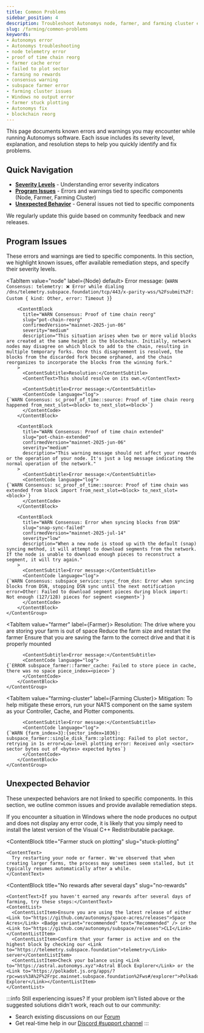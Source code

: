 ```yaml
---
title: Common Problems
sidebar_position: 4
description: Troubleshoot Autonomys node, farmer, and farming cluster errors with step-by-step solutions and severity indicators.
slug: /farming/common-problems
keywords:
- Autonomys error
- Autonomys troubleshooting
- node telemetry error
- proof of time chain reorg
- farmer cache error
- failed to plot sector
- farming no rewards
- consensus warning
- subspace farmer error
- farming cluster issues
- Windows no output error
- farmer stuck plotting
- Autonomys fix
- blockchain reorg
---
```



This page documents known errors and warnings you may encounter while running Autonomys software. Each issue includes its severity level, explanation, and resolution steps to help you quickly identify and fix problems.

## Quick Navigation

- **[Severity Levels](#severity-levels)** - Understanding error severity indicators
- **[Program Issues](#program-issues)** - Errors and warnings tied to specific components (Node, Farmer, Farming Cluster)
- **[Unexpected Behavior](#unexpected-behavior)** - General issues not tied to specific components

We regularly update this guide based on community feedback and new releases.

## Program Issues

These errors and warnings are tied to specific components. In this section, we highlight known issues, offer available remediation steps, and specify their severity levels.

<Tabs queryString="component">

<TabItem value="node" label={<TabLabel icon={ICONS.NODE}>Node</TabLabel>} default>
    <ContentGroup>
        <ContentBlock 
          title="WARN Consensus: telemetry: ❌ Error while dialing" 
          slug="telemetry-error"
          confirmedVersion="mainnet-2025-jun-06"
          severity="low"
          description="This error is specifically related to the telemetry server. It may occur occasionally, but it has no impact on farming operations and can be safely ignored."
        >
          <ContentSubtitle>Error message:</ContentSubtitle>
          <ContentCode language="log">
    {`WARN Consensus: telemetry: ❌ Error while dialing /dns/telemetry.subspace.foundation/tcp/443/x-parity-wss/%2Fsubmit%2F: Custom { kind: Other, error: Timeout }`}
          </ContentCode>
        </ContentBlock>

        <ContentBlock 
          title="WARN Consensus: Proof of time chain reorg" 
          slug="pot-chain-reorg"
          confirmedVersion="mainnet-2025-jun-06"
          severity="medium"
          description="This situation arises when two or more valid blocks are created at the same height in the blockchain. Initially, network nodes may disagree on which block to add to the chain, resulting in multiple temporary forks. Once this disagreement is resolved, the blocks from the discarded fork become orphaned, and the chain reorganizes to incorporate the blocks from the winning fork."
        >
          <ContentSubtitle>Resolution:</ContentSubtitle>
          <ContentText>This should resolve on its own.</ContentText>
          
          <ContentSubtitle>Error message:</ContentSubtitle>
          <ContentCode language="log">
    {`WARN Consensus: sc_proof_of_time::source: Proof of time chain reorg happened from_next_slot=<block> to_next_slot=<block>`}
          </ContentCode>
        </ContentBlock>

        <ContentBlock 
          title="WARN Consensus: Proof of time chain extended" 
          slug="pot-chain-extended"
          confirmedVersion="mainnet-2025-jun-06"
          severity="medium"
          description="This warning message should not affect your rewards or the operation of your node. It's just a log message indicating the normal operation of the network."
        >
          <ContentSubtitle>Error message:</ContentSubtitle>
          <ContentCode language="log">
    {`WARN Consensus: sc_proof_of_time::source: Proof of time chain was extended from block import from_next_slot=<block> to_next_slot=<block>`}
          </ContentCode>
        </ContentBlock>

        <ContentBlock 
          title="WARN Consensus: Error when syncing blocks from DSN" 
          slug="snap-sync-failed"
          confirmedVersion="mainnet-2025-jul-14"
          severity="low"
          description="When a new node is stood up with the default (snap) syncing method, it will attempt to download segments from the network. If the node is unable to download enough pieces to reconstruct a segment, it will try again."
        >
          <ContentSubtitle>Error message:</ContentSubtitle>
          <ContentCode language="log">
    {`WARN Consensus: subspace_service::sync_from_dsn: Error when syncing blocks from DSN, stopping DSN sync until the next notification error=Other: Failed to download segment pieces during block import: Not enough (127/128) pieces for segment <segment>`}
          </ContentCode>
        </ContentBlock>
    </ContentGroup>
</TabItem>

<TabItem value="farmer" label={<TabLabel icon={ICONS.FARMER}>Farmer</TabLabel>}>
    <ContentGroup>
        <ContentBlock 
          title="ERROR: Failed to store piece in cache, no space" 
          slug="cache-no-space"
          confirmedVersion="mainnet-2025-jun-06"
          severity="high"
          description="This indicates that there is not enough space in the cache to store a new piece of data."
        >
          <ContentSubtitle>Resolution:</ContentSubtitle>
          <ContentList>
            <ContentListItem>The drive where you are storing your farm is out of space</ContentListItem>
            <ContentListItem>Reduce the farm size and restart the farmer</ContentListItem>
            <ContentListItem>Ensure that you are saving the farm to the correct drive and that it is properly mounted</ContentListItem>
          </ContentList>
          
          <ContentSubtitle>Error message:</ContentSubtitle>
          <ContentCode language="log">
    {`ERROR subspace_farmer::farmer_cache: Failed to store piece in cache, there was no space piece_index=<piece>`}
          </ContentCode>
        </ContentBlock>
    </ContentGroup>
</TabItem>

<TabItem value="farming-cluster" label={<TabLabel icon={ICONS.CLUSTER}>Farming Cluster</TabLabel>}>
    <ContentGroup>
        <ContentBlock 
          title="WARN: Failed to plot sector, retrying" 
          slug="plot-sector-retry"
          confirmedVersion="mainnet-2025-jun-06"
          severity="medium"
          description="This is a known issue that is actively being investigated."
        >
          <ContentSubtitle>Mitigation:</ContentSubtitle>
          <ContentText>To help mitigate these errors, run your NATS component on the same system as your Controller, Cache, and Plotter components.</ContentText>
          
          <ContentSubtitle>Error message:</ContentSubtitle>
          <ContentCode language="log">
    {`WARN {farm_index=3}:{sector_index=1036}: subspace_farmer::single_disk_farm::plotting: Failed to plot sector, retrying in 1s error=Low-level plotting error: Received only <sector> sector bytes out of <bytes> expected bytes`}
          </ContentCode>
        </ContentBlock>
    </ContentGroup>
</TabItem>

</Tabs>

## Unexpected Behavior

These unexpected behaviors are not linked to specific components. In this section, we outline common issues and provide available remediation steps.

<ContentGroup>
  <ContentBlock 
    title="No Output and Missing Error Codes (Windows)" 
    slug="no-output-windows"
  >
    <ContentText>
      If you encounter a situation in Windows where the node produces no output and does not display any error code, it is likely that you simply need to install the latest version of the <Link to="https://learn.microsoft.com/en-us/cpp/windows/latest-supported-vc-redist">Visual C++ Redistributable package</Link>.
    </ContentText>
  </ContentBlock>

  <ContentBlock 
    title="Farmer stuck on plotting" 
    slug="stuck-plotting"
  >
    <ContentText>
      Try restarting your node or farmer. We've observed that when creating larger farms, the process may sometimes seem stalled, but it typically resumes automatically after a while.
    </ContentText>
  </ContentBlock>

  <ContentBlock 
    title="No rewards after several days" 
    slug="no-rewards"
  >
    <ContentText>If you haven't earned any rewards after several days of farming, try these steps:</ContentText>
    <ContentList>
      <ContentListItem>Ensure you are using the latest release of either <Link to="https://github.com/autonomys/space-acres/releases">Space Acres</Link> <Badge variant="recommended" text="Recommended" /> or the <Link to="https://github.com/autonomys/subspace/releases">CLI</Link></ContentListItem>
      <ContentListItem>Confirm that your farmer is active and on the highest block by checking our <Link to="https://telemetry.subspace.foundation">telemetry</Link> server</ContentListItem>
      <ContentListItem>Check your balance using <Link to="https://astral.autonomys.xyz">Astral Block Explorer</Link> or the <Link to="https://polkadot.js.org/apps/?rpc=wss%3A%2F%2Frpc.mainnet.subspace.foundation%2Fws#/explorer">Polkadot Explorer</Link></ContentListItem>
    </ContentList>
  </ContentBlock>
</ContentGroup>

:::info Still experiencing issues?
If your problem isn't listed above or the suggested solutions didn't work, reach out to our community:
- Search existing discussions on our [Forum](https://forum.autonomys.xyz/search?expanded=false&q=tags)
- Get real-time help in our [Discord #support channel](https://discord.com/channels/864285291518361610/1062507270539321485)
:::